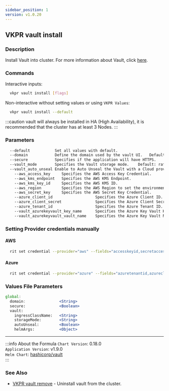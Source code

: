 ```yaml
---
sidebar_position: 1
version: v1.0.20
---
```


## VKPR vault install

### Description

Install Vault into cluster. For more information about Vault, click [here](https://www.vaultproject.io/).

### Commands

Interactive inputs:

```bash
  vkpr vault install [flags]
```

Non-interactive without setting values or using `VKPR Values`:

```bash
  vkpr vault install --default
```

:::caution
vault will always be installed in HA (High Availability), it is recommended that the cluster has at least 3 Nodes.
:::

### Parameters

```txt
  --default           Set all values with default.
  --domain            Define the domain used by the vault UI.   Default: localhost
  --secure            Specifies if the application will have HTTPS.    Default: false
  --vault_mode        Specifies the Vault storage mode.    Default: raft   Allowed Values: "raft", "consul"
  --vault_auto_unseal Enable to Auto Unseal the Vault with a Cloud provider.    Default: false    Allowed Values: "false", "aws", "azure"
    --aws_access_key     Specifies the AWS Access Key Credential.
    --aws_kms_endpoint   Specifies the AWS KMS Endpoint.
    --aws_kms_key_id     Specifies the AWS KMS ID.
    --aws_region         Specifies the AWS Region to set the environment.
    --aws_secret_key     Specifies the AWS Secret Key Credential.
    --azure_client_id                   Specifies the Azure Client ID.
    --azure_client_secret               Specifies the Azure Client Secret.
    --azure_tenant_id                   Specifies the Azure Tenant ID.
    --vault_azurekeyvault_key_name      Specifies the Azure Key Vault Key Name.
    --vault_azurekeyvault_vault_name    Specifies the Azure Key Vault Name.
```

### Setting Provider credentials manually

#### AWS

```bash
  rit set credential --provider="aws" --fields="accesskeyid,secretaccesskey,region,kmskeyid,kmsendpoint" --values="your-accesskey,your-secretaccess,your-region,your-kmskeyid,your-kmsendpoint"
```

#### Azure

```bash
  rit set credential --provider="azure" --fields="azuretenantid,azureclientid,azureclientsecret,vaultazurekeyvaultvaultname,vaultazurekeyvaultkeyname" --values="your-azuretenantid,your-azureclientid,your-azureclientsecret,your-vaultazurekeyvaultvaultname,your-vaultazurekeyvaultkeyname,"
```

### Values File Parameters

```jsx title="vkpr.yaml"
global:
  domain:               <String>
  secure:               <Boolean>
  vault:
    ingressClassName:   <String>
    storageMode:        <String>
    autoUnseal:         <Boolean>
    helmArgs:           <Object>
```

---

:::info About the Formula
`Chart Version`: 0.18.0 <br/>
`Application Version`: v1.9.0 <br/>
`Helm Chart`: [hashicorp/vault](https://artifacthub.io/packages/helm/hashicorp/vault) <br/>
:::

### See Also

- [VKPR vault remove](/docs/commands/vault/vkpr_vault_remove) - Uninstall vault from the cluster.
